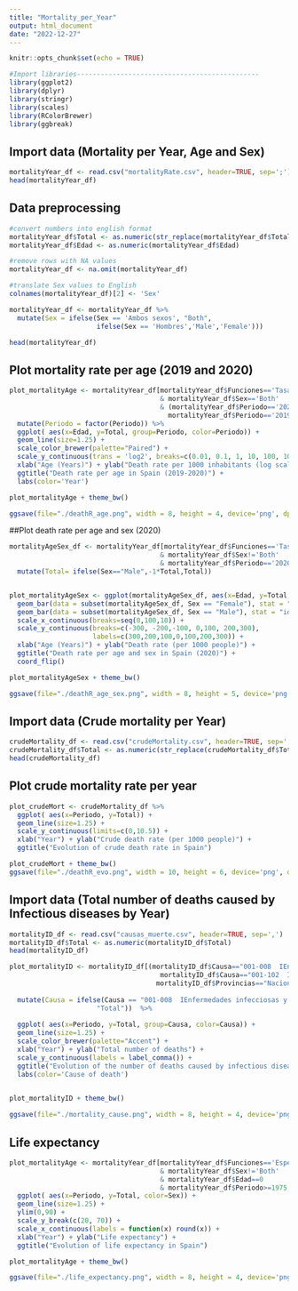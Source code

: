 ---
title: "Mortality_per_Year"
output: html_document
date: "2022-12-27"
---

```{r setup, include=FALSE}
knitr::opts_chunk$set(echo = TRUE)

#Import libraries----------------------------------------------
library(ggplot2)
library(dplyr)
library(stringr)
library(scales)
library(RColorBrewer)
library(ggbreak) 
```

## Import data (Mortality per Year, Age and Sex)

```{r}
mortalityYear_df <- read.csv("mortalityRate.csv", header=TRUE, sep=';')
head(mortalityYear_df)
```

## Data preprocessing

```{r}
#convert numbers into english format 
mortalityYear_df$Total <- as.numeric(str_replace(mortalityYear_df$Total,",","."))
mortalityYear_df$Edad <- as.numeric(mortalityYear_df$Edad)

#remove rows with NA values
mortalityYear_df <- na.omit(mortalityYear_df)

#translate Sex values to English
colnames(mortalityYear_df)[2] <- 'Sex'

mortalityYear_df <- mortalityYear_df %>%
  mutate(Sex = ifelse(Sex == 'Ambos sexos', "Both",
                      ifelse(Sex == 'Hombres','Male','Female')))

head(mortalityYear_df)
```

## Plot mortality rate per age (2019 and 2020)

````{r}
plot_mortalityAge <- mortalityYear_df[mortalityYear_df$Funciones=='Tasa de mortalidad'
                                      & mortalityYear_df$Sex=='Both'
                                      & (mortalityYear_df$Periodo=='2020' |
                                        mortalityYear_df$Periodo=='2019'),] %>%
  mutate(Periodo = factor(Periodo)) %>%
  ggplot( aes(x=Edad, y=Total, group=Periodo, color=Periodo)) +
  geom_line(size=1.25) +
  scale_color_brewer(palette="Paired") +
  scale_y_continuous(trans = 'log2', breaks=c(0.01, 0.1, 1, 10, 100, 1000)) +
  xlab("Age (Years)") + ylab("Death rate per 1000 inhabitants (log scale)") +
  ggtitle("Death rate per age in Spain (2019-2020)") +
  labs(color='Year') 

plot_mortalityAge + theme_bw()

ggsave(file="./deathR_age.png", width = 8, height = 4, device='png', dpi=700)
````
##Plot death rate per age and sex (2020)

````{r}
mortalityAgeSex_df <- mortalityYear_df[mortalityYear_df$Funciones=='Tasa de mortalidad'
                                      & mortalityYear_df$Sex!='Both'
                                      & mortalityYear_df$Periodo=='2020',] %>%
  mutate(Total= ifelse(Sex=="Male",-1*Total,Total))


plot_mortalityAgeSex <- ggplot(mortalityAgeSex_df, aes(x=Edad, y=Total, fill=Sex)) +
  geom_bar(data = subset(mortalityAgeSex_df, Sex == "Female"), stat = "identity") +
  geom_bar(data = subset(mortalityAgeSex_df, Sex == "Male"), stat = "identity") +
  scale_x_continuous(breaks=seq(0,100,10)) +
  scale_y_continuous(breaks=c(-300, -200,-100, 0,100, 200,300), 
                     labels=c(300,200,100,0,100,200,300)) +
  xlab("Age (Years)") + ylab("Death rate (per 1000 people)") +
  ggtitle("Death rate per age and sex in Spain (2020)") +
  coord_flip()

plot_mortalityAgeSex + theme_bw()

ggsave(file="./deathR_age_sex.png", width = 8, height = 5, device='png', dpi=700)
````

## Import data (Crude mortality per Year)

```{r}
crudeMortality_df <- read.csv("crudeMortality.csv", header=TRUE, sep=';')
crudeMortality_df$Total <- as.numeric(str_replace(crudeMortality_df$Total,",","."))
head(crudeMortality_df)
```
## Plot crude mortality rate per year

````{r}
plot_crudeMort <- crudeMortality_df %>%
  ggplot( aes(x=Periodo, y=Total)) +
  geom_line(size=1.25) +
  scale_y_continuous(limits=c(0,10.5)) +
  xlab("Year") + ylab("Crude death rate (per 1000 people)") +
  ggtitle("Evolution of crude death rate in Spain")

plot_crudeMort + theme_bw()
ggsave(file="./deathR_evo.png", width = 10, height = 6, device='png', dpi=700)
````

## Import data (Total number of deaths caused by Infectious diseases by Year)

```{r}
mortalityID_df <- read.csv("causas_muerte.csv", header=TRUE, sep=',')
mortalityID_df$Total <- as.numeric(mortalityID_df$Total)
head(mortalityID_df)
```
````{r}
plot_mortalityID <- mortalityID_df[(mortalityID_df$Causa=="001-008  IEnfermedades infecciosas y parasitarias" | 
                                      mortalityID_df$Causa=="001-102  I-XXIITodas las causas") & 
                                     mortalityID_df$Provincias=="Nacional" & mortalityID_df$Sexo=="Total",] %>%
  
  mutate(Causa = ifelse(Causa == "001-008  IEnfermedades infecciosas y parasitarias", "Infectious diseases",
                      "Total"))  %>%
  
  ggplot( aes(x=Periodo, y=Total, group=Causa, color=Causa)) +
  geom_line(size=1.25) +
  scale_color_brewer(palette="Accent") +
  xlab("Year") + ylab("Total number of deaths") +
  scale_y_continuous(labels = label_comma()) +
  ggtitle("Evolution of the number of deaths caused by infectious diseases in Spain") +
  labs(color='Cause of death') 
  

plot_mortalityID + theme_bw()

ggsave(file="./mortality_cause.png", width = 8, height = 4, device='png', dpi=700)
````
## Life expectancy 
````{r}
plot_mortalityAge <- mortalityYear_df[mortalityYear_df$Funciones=='Esperanza de vida'
                                      & mortalityYear_df$Sex!='Both'
                                      & mortalityYear_df$Edad==0
                                      & mortalityYear_df$Periodo>=1975,] %>%
  ggplot( aes(x=Periodo, y=Total, color=Sex)) +
  geom_line(size=1.25) +
  ylim(0,90) +
  scale_y_break(c(20, 70)) +
  scale_x_continuous(labels = function(x) round(x)) +
  xlab("Year") + ylab("Life expectancy") +
  ggtitle("Evolution of life expectancy in Spain")

plot_mortalityAge + theme_bw()

ggsave(file="./life_expectancy.png", width = 8, height = 4, device='png', dpi=700)
````
